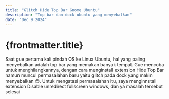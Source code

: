 ```yaml
---
title: "Glitch Hide Top Bar Gnome Ubuntu"
description: "Top bar dan dock ubuntu yang menyebalkan"
date: "Dec 9 2024"
---
```


# {frontmatter.title}

Saat gue pertama kali pindah OS ke Linux Ubuntu, hal yang paling menyebalkan adalah top bar yang memakan banyak tempat. Gue mencoba untuk menghilangkannya, dengan cara menginstall extension Hide Top Bar namun muncul permasalahan baru yaitu glitch pada dock yang makin menyebalkan 😌. Untuk mengatasi permasalahan itu, saya menginnstall extension Disable unredirect fullscreen windows, dan ya masalah tersebut selesai
